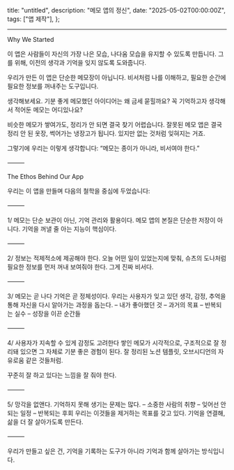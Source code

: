  title: "untitled",
  description: "메모 앱의 정신",
  date: "2025-05-02T00:00:00Z",
  tags: ["앱 제작"],
};

---

Why We Started

이 앱은 사람들이 자신의 가장 나은 모습, 나다움 모습을 유지할 수 있도록 만듭니다.
그를 위해, 이전의 생각과 기억을 잊지 않도록 도와줍니다.

우리가 만든 이 앱은 단순한 메모장이 아닙니다.
비서처럼 나를 이해하고, 필요한 순간에 필요한 정보를 꺼내주는 도구입니다.

생각해보세요.
기분 좋게 메모했던 아이디어는 왜 금세 묻힐까요?
꼭 기억하고자 생각해서 적어둔 메모는 어디있나요?

비슷한 메모가 쌓여가도, 정리가 안 되면 결국 찾기 어렵습니다.
잘못된 메모 앱은 결국 정리 안 된 옷장, 썩어가는 냉장고가 됩니다.
있지만 없는 것처럼 잊혀지는 거죠.

그렇기에 우리는 이렇게 생각합니다:
“메모는 종이가 아니라, 비서여야 한다.”

⸻

The Ethos Behind Our App

우리는 이 앱을 만들며 다음의 철학을 중심에 두었습니다:

⸻

1/ 메모는 단순 보관이 아닌, 기억 관리와 활용이다.
메모 앱의 본질은 단순한 저장이 아니다.
기억을 꺼낼 줄 아는 지능이 핵심이다.

⸻

2/ 정보는 적제적소에 제공해야 한다.
오늘 어떤 일이 있었는지에 맞춰,
슈츠의 도나처럼 필요한 정보를 먼저 꺼내 보여줘야 한다.
그게 진짜 비서다.

⸻

3/ 메모는 곧 나다
기억은 곧 정체성이다. 우리는 사용자가 잊고 있던 생각, 감정, 추억을 통해
자신을 다시 알아가는 과정을 돕는다.
– 내가 좋아했던 것
– 과거의 목표
– 반복되는 실수
– 성장을 이끈 순간들

⸻

4/ 사용자가 지속할 수 있게 감정도 고려한다
쌓인 메모가 시각적으로, 구조적으로 잘 정리돼 있으면
그 자체로 기분 좋은 경험이 된다.
잘 정리된 노션 템플릿, 오브시디언의 자유로움 같은 것들처럼.

꾸준히 잘 하고 있다는 느낌을 잘 줘야 한다.

⸻

5/ 망각을 없앤다.
기억하지 못해 생기는 문제는 많다.
– 소중한 사람의 취향
– 잊어선 안 되는 일정
– 반복되는 후회
우리는 이것들을 제거하는 목표를 갖고 있다.
기억을 연결해, 삶을 더 잘 살아가도록 만든다.

⸻

우리가 만들고 싶은 건,
기억을 기록하는 도구가 아니라
기억과 함께 살아가는 방식입니다.
